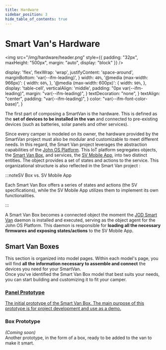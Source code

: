 ```yaml
---
title: Hardware
sidebar_position: 3
hide_table_of_contents: true
---
```


# Smart Van's Hardware

<img src="/img/hardware/header.png"
  style={{
  padding: "32px",
  maxHeight: "500px",
  margin: "auto",
  display: "block"
  }} />


  display: 'flex',
  flexWrap: 'wrap',
  justifyContent: 'space-around',
  marginBottom: 'var(--ifm-leading)',
}
  width: `40%`,
  '@media (max-width: 966px)': {
    width: `60%`,
  },
  '@media (max-width: 600px)': {
    width: `90%`,
  },
  display: 'table-cell',
  verticalAlign: 'middle',
  padding: "0px var(--ifm-leading)",
  margin: "var(--ifm-leading)",
}
  textDecoration: "none",
}
  textAlign: "center",
  padding: "var(--ifm-leading)",
}
  color: "var(--ifm-font-color-base)",
}

The first part of composing a SmartVan is the hardware. This is defined as the
**set of devices to be installed in the van** and connected to pre-existing
devices (such as batteries, solar panels and other services).

Since every camper is modeled on its owner, the hardware provided by the
SmartVan project must also be modular and customizable to meet different needs.
In this regard, the Smart Van project leverages the abstraction capabilities of
the [John OS Platform](https://www.johnosplatform.org). This IoT platform
segregates objects, the [Smart Van Box](#smart-van-boxes), and
services, the [SV Mobile App](/docs/software#sv-mobile-app), into two
distinct entities. The object provides a set of states and actions to the
service. This organizational structure is also reflected in the Smart Van
project <MapSpecs />:

:::noteSV Box vs. SV Mobile App

Each Smart Van Box offers a series of states and actions (the SV specifications),
while the SV Mobile App utilizes them to implement its own functionalities.

:::

A Smart Van Box becomes a connected object the moment
the [JOD Smart Van](/docs/software#jod-smart-van) daemon is installed and
executed, serving as the object agent for the John OS Platform. This daemon is
responsible for **loading all the necessary firmwares and exposing
states/actions** to the SV Mobile App.

## Smart Van Boxes

This section is organized into model pages. Within each model's page, you will
find **all the information necessary to assemble and connect** the devices you
need for your SmartVan.<br/>
Once you've identified the Smart Van Box model that best suits your needs, you
can start building and customizing it to fit your camper.

<div style={div_style}>
  <Card sx={card_style}>
    <a style={link_style}
      href="/docs/hardware/panel_prototype">
      <div style={text_style}>
        <h3>Panel Prototype</h3>
        <p style={descr_style}>
          The initial prototype of the Smart Van Box. The main purpose of this
          prototype is for project development and use as a demo.
        </p>
      </div>
    </a>
  </Card>

  <Card sx={card_style}>
      <div style={text_style}>
        <h3>Box Prototype</h3>
        <p style={descr_style}>
          <i>(Coming soon)</i><br/>
          Another prototype, in the form of a box, ready to be added to the van
          to make it smart.
        </p>
      </div>
  </Card>
</div>